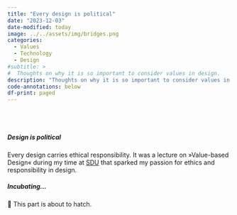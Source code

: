 ```yaml
---
title: "Every design is political"
date: "2023-12-03"
date-modified: today
image: ../../assets/img/bridges.png
categories:
  - Values
  - Technology
  - Design
#subtitle: >
#  Thoughts on why it is so important to consider values in design.
description: "Thoughts on why it is so important to consider values in design.<br> Image: Photo courtesy NYC Municipal Archives."
code-annotations: below
df-print: paged
---
```

<br><br>

##### Design is political
Every design carries ethical responsibility. It was a lecture on »Value-based Design« during my time at [SDU](https://www.sdu.dk) that sparked my passion for ethics and responsibility in design.


::: {.tbc}
##### Incubating... {.unnumbered .unlisted}
🐣 This part is about to hatch.
:::